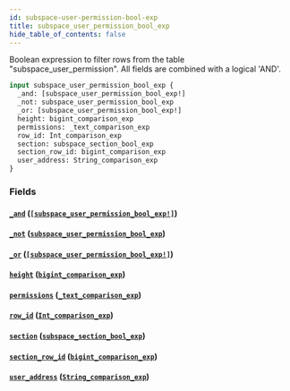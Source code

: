 ```yaml
---
id: subspace-user-permission-bool-exp
title: subspace_user_permission_bool_exp
hide_table_of_contents: false
---
```


Boolean expression to filter rows from the table "subspace_user_permission". All fields are combined with a logical 'AND'.

```graphql
input subspace_user_permission_bool_exp {
  _and: [subspace_user_permission_bool_exp!]
  _not: subspace_user_permission_bool_exp
  _or: [subspace_user_permission_bool_exp!]
  height: bigint_comparison_exp
  permissions: _text_comparison_exp
  row_id: Int_comparison_exp
  section: subspace_section_bool_exp
  section_row_id: bigint_comparison_exp
  user_address: String_comparison_exp
}
```

### Fields

#### [`_and`](#) ([`[subspace_user_permission_bool_exp!]`](../inputs/subspace-user-permission-bool-exp))

#### [`_not`](#) ([`subspace_user_permission_bool_exp`](../inputs/subspace-user-permission-bool-exp))

#### [`_or`](#) ([`[subspace_user_permission_bool_exp!]`](../inputs/subspace-user-permission-bool-exp))

#### [`height`](#) ([`bigint_comparison_exp`](../inputs/bigint-comparison-exp))

#### [`permissions`](#) ([`_text_comparison_exp`](../inputs/text-comparison-exp))

#### [`row_id`](#) ([`Int_comparison_exp`](../inputs/int-comparison-exp))

#### [`section`](#) ([`subspace_section_bool_exp`](../inputs/subspace-section-bool-exp))

#### [`section_row_id`](#) ([`bigint_comparison_exp`](../inputs/bigint-comparison-exp))

#### [`user_address`](#) ([`String_comparison_exp`](../inputs/string-comparison-exp))
